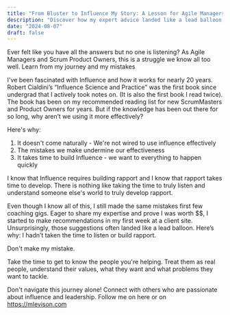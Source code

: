 ```yaml
---
title: "From Bluster to Influence My Story: A Lesson for Agile Managers and ProductOwners"
description: "Discover how my expert advice landed like a lead balloon, and what I learned about influence the hard way"
date: "2024-08-07"
draft: false
---
```


Ever felt like you have all the answers but no one is listening? As Agile Managers and Scrum Product Owners, this is a struggle we know all too well. Learn from my journey and my mistakes

I've been fascinated with Influence and how it works for nearly 20 years. Robert Cialdini’s “Influence Science and Practice” was the first book since undergrad that I actively took notes on. (It is also the first book I read twice). The book has been on my recommended reading list for new ScrumMasters and Product Owners for years. But if the knowledge has been out there for so long, why aren’t we using it more effectively?

Here's why:

1. It doesn't come naturally - We're not wired to use influence effectively
2. The mistakes we make undermine our effectiveness
3. It takes time to build Influence - we want to everything to happen quickly

I know that Influence requires building rapport and I know that rapport takes time to develop. There is nothing like taking the time to truly listen and understand someone else's world to truly develop rapport.

Even though I know all of this, I still made the same mistakes first few coaching gigs. Eager to share my expertise and prove I was worth $$, I started to make recommendations in my first week at a client site.
Unsurprisingly, those suggestions often landed like a lead balloon. Here’s why: I hadn’t taken the time to listen or build rapport.

Don't make my mistake.

Take the time to get to know the people you're helping. Treat them as real people, understand their values, what they want and what problems they want to tackle.

Don't navigate this journey alone! Connect with others who are passionate about influence and leadership. Follow me on here or on https://mlevison.com
